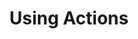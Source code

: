 ---
title: Using Actions
description: "Learn how to create your first Workbook in Flatfile with transformations and validations."
---